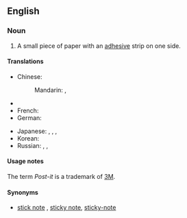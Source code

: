 ==English==
{{wikipedia}}

===Noun===
{{en-noun|head=[[post]]-[[it]] [[note]]}}

# A small piece of paper with an [[adhesive]] strip on one side.

====Translations====
{{trans-top}}
* Chinese:
*: Mandarin: {{t|cmn|便利貼|sc=Hani}}, {{t|cmn|便利贴|tr=biànlìtiē|sc=Hani}}
* {{trreq|Finnish}}
* French: {{t|fr|post-it|m}}
* German: {{t-|de|Klebezettel|m}}
{{trans-mid}}
* Japanese: {{t|ja|付箋|tr=ふせん, fusen|sc=Jpan}}, {{t|ja|附箋|tr=ふせん, fusen|sc=Jpan}}, {{t|ja|付箋紙|tr=ふせんがみ, fusengami|sc=Jpan}}, {{t|ja|ポストイット|tr=posutoitto|sc=Jpan}}
* Korean: {{t|ko|포스트잇|tr=poseuteuit|sc=Kore}}
* Russian: {{t|ru|стикер|m|tr=stíker|sc=Cyrl}}, {{t|ru|записка|f|tr=zapíska|sc=Cyrl}} {{qualifier|note, memo}}, {{t|ru|пост-ит|m|tr=póst-it|sc=Cyrl}}
{{trans-bottom}}

====Usage notes====
The term ''Post-it'' is a trademark of [[w:3M|3M]].

====Synonyms====
* {{sense|paper with adhesive strip}} [[stick note]] {{qualifier|informal}}, [[sticky note]], [[sticky-note]]